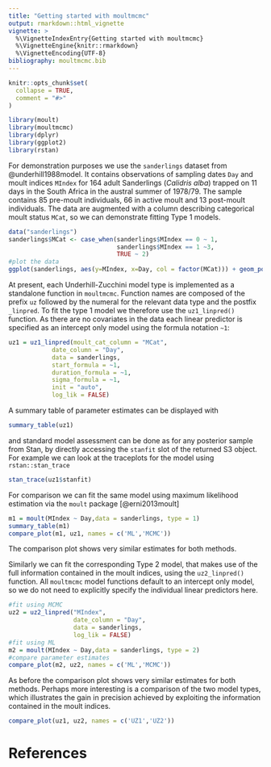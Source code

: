 ```yaml
---
title: "Getting started with moultmcmc"
output: rmarkdown::html_vignette
vignette: >
  %\VignetteIndexEntry{Getting started with moultmcmc}
  %\VignetteEngine{knitr::rmarkdown}
  %\VignetteEncoding{UTF-8}
bibliography: moultmcmc.bib
---
```


```r
knitr::opts_chunk$set(
  collapse = TRUE,
  comment = "#>"
)
```

<!--**Note that as of January 2022 the moult package [@erni2013moult] is archived on CRAN because of an incompatibility with the upcoming R version 4.2.x. This vignette therefore relies on a patched version of the moult package for the time being. The patched version can be installed from github using the following command**-->

<!--
```r
#install patched moult package from github to avoid R CMD CHECK failures on R-devel
remotes::install_github('pboesu/moult', ref='patch_as_vector_error')
```
-->

```r
library(moult)
library(moultmcmc)
library(dplyr)
library(ggplot2)
library(rstan)
```

For demonstration purposes we use the `sanderlings` dataset from @underhill1988model. It contains observations of sampling dates `Day` and moult indices `MIndex` for 164 adult Sanderlings (*Calidris alba*) trapped on 11 days in the South Africa in the austral summer of 1978/79. The sample contains 85 pre-moult individuals, 66 in active moult and 13 post-moult individuals. The data are augmented with a column describing categorical moult status `MCat`, so we can demonstrate fitting Type 1 models.

```r
data("sanderlings")
sanderlings$MCat <- case_when(sanderlings$MIndex == 0 ~ 1,
                              sanderlings$MIndex == 1 ~3,
                              TRUE ~ 2)
#plot the data
ggplot(sanderlings, aes(y=MIndex, x=Day, col = factor(MCat))) + geom_point() +theme_classic()
```

At present, each Underhill-Zucchini model type is implemented as a standalone function in `moultmcmc`. Function names are composed of the prefix `uz` followed by the numeral for the relevant data type and the postfix `_linpred`. To fit the type 1 model we therefore use the `uz1_linpred()` function. As there are no covariates in the data each linear predictor is specified as an intercept only model using the formula notation `~1`:
```r
uz1 = uz1_linpred(moult_cat_column = "MCat",
            date_column = "Day",
            data = sanderlings,
            start_formula = ~1,
            duration_formula = ~1,
            sigma_formula = ~1,
            init = "auto",
            log_lik = FALSE)
```
A summary table of parameter estimates can be displayed with
```r
summary_table(uz1)
```
and standard model assessment can be done as for any posterior sample from Stan, by directly accessing the `stanfit` slot of the returned S3 object. For example we can look at the traceplots for the model using `rstan::stan_trace`
```r
stan_trace(uz1$stanfit)
```

For comparison we can fit the same model using maximum likelihood estimation via the `moult` package [@erni2013moult]
```r
m1 = moult(MIndex ~ Day,data = sanderlings, type = 1)
summary_table(m1)
compare_plot(m1, uz1, names = c('ML','MCMC'))
```

The comparison plot shows very similar estimates for both methods.

Similarly we can fit the corresponding Type 2 model, that makes use of the full information contained in the moult indices, using the `uz2_linpred()` function. All `moultmcmc` model functions default to an intercept only model, so we do not need to explicitly specify the individual linear predictors here.

```r
#fit using MCMC
uz2 = uz2_linpred("MIndex",
                  date_column = "Day",
                  data = sanderlings,
                  log_lik = FALSE)
#fit using ML
m2 = moult(MIndex ~ Day,data = sanderlings, type = 2)
#compare parameter estimates
compare_plot(m2, uz2, names = c('ML','MCMC'))
```

As before the comparison plot shows very similar estimates for both methods. Perhaps more interesting is a comparison of the two model types, which illustrates the gain in precision achieved by exploiting the information contained in the moult indices.
```r
compare_plot(uz1, uz2, names = c('UZ1','UZ2'))
```

# References

